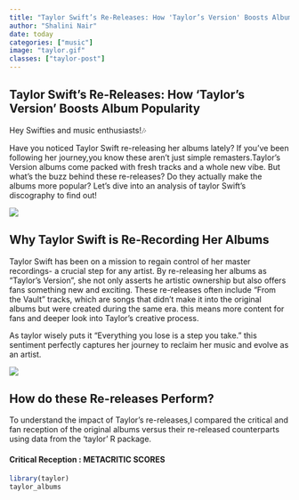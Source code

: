 ```yaml
---
title: "Taylor Swift’s Re-Releases: How 'Taylor’s Version' Boosts Album Popularity"
author: "Shalini Nair"
date: today
categories: ["music"]
image: "taylor.gif"
classes: ["taylor-post"]
---
```


<div class="taylor-post">

# Taylor Swift’s Re-Releases: How 'Taylor’s Version' Boosts Album Popularity

Hey Swifties and music enthusiasts!🎶

Have you noticed Taylor Swift re-releasing her albums lately? If you've been following her journey,you know these aren't just simple remasters.Taylor's Version albums come packed with fresh tracks and a whole new vibe. But what's the buzz behind these re-releases? Do they actually make the albums more popular? Let's dive into an analysis of taylor Swift's discography to find out!

![](albums.jpeg) 

## Why Taylor Swift is Re-Recording Her Albums

Taylor Swift has been on a mission to regain control of her master recordings- a crucial step for any artist. By re-releasing her albums as "Taylor's Version", she not only asserts he artistic ownership but also offers fans something new and exciting. These re-releases often include "From the Vault" tracks, which are songs that didn't make it into the original albums but were created during the same era. this means more content for fans and deeper look into Taylor's creative process.

As taylor wisely puts it "Everything you lose is a step you take." this sentiment perfectly captures her journey to reclaim her music and evolve as an artist.

![](yoyok.gif) 

## How do these Re-releases Perform?

To understand the impact of Taylor's re-releases,I compared the critical and fan reception of the original albums versus their re-released counterparts using data from the 'taylor' R package.

#### Critical Reception : METACRITIC SCORES

```r
library(taylor)
taylor_albums
 
```

</div>
